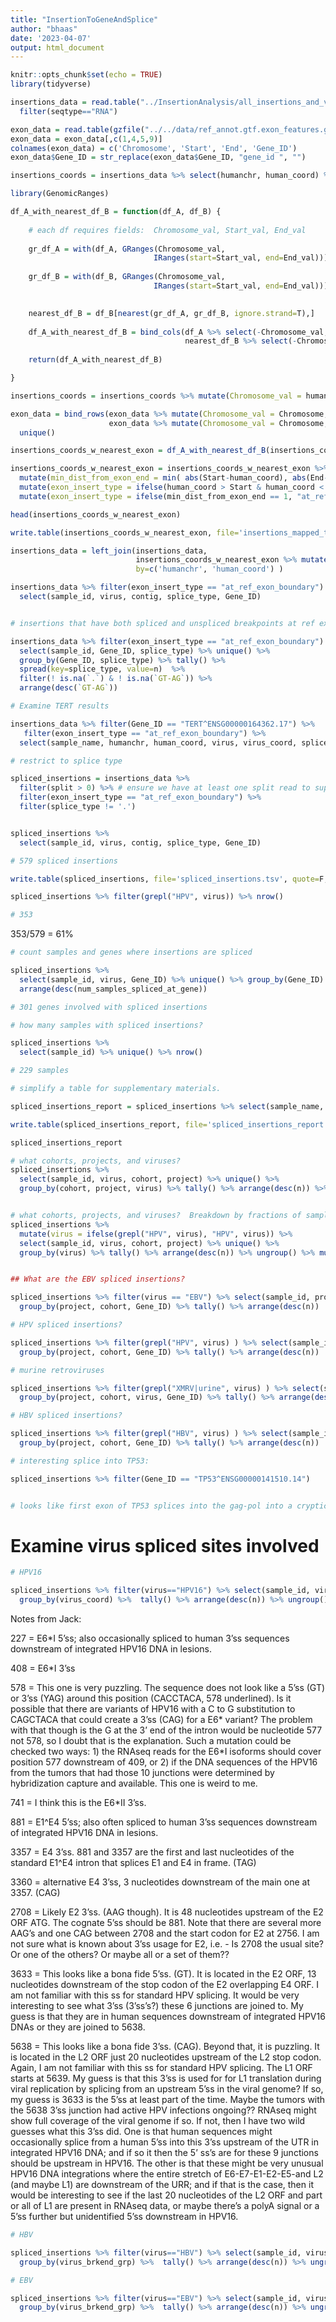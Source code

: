 ```yaml
---
title: "InsertionToGeneAndSplice"
author: "bhaas"
date: '2023-04-07'
output: html_document
---
```


```r
knitr::opts_chunk$set(echo = TRUE)
library(tidyverse)
```



```r

insertions_data = read.table("../InsertionAnalysis/all_insertions_and_virus_content_merged.FILTERED.tsv", header=T, sep="\t", stringsAsFactors = F) %>%
  filter(seqtype=="RNA")

```


```r

exon_data = read.table(gzfile("../../data/ref_annot.gtf.exon_features.gz"), header=F, sep="\t", stringsAsFactors = F)
exon_data = exon_data[,c(1,4,5,9)]
colnames(exon_data) = c('Chromosome', 'Start', 'End', 'Gene_ID')
exon_data$Gene_ID = str_replace(exon_data$Gene_ID, "gene_id ", "")

```


```r

insertions_coords = insertions_data %>% select(humanchr, human_coord) %>% unique()


```

```r
library(GenomicRanges)

df_A_with_nearest_df_B = function(df_A, df_B) {
  
    # each df requires fields:  Chromosome_val, Start_val, End_val
  
    gr_df_A = with(df_A, GRanges(Chromosome_val,
                                IRanges(start=Start_val, end=End_val)))
    
    gr_df_B = with(df_B, GRanges(Chromosome_val,
                                IRanges(start=Start_val, end=End_val)))

  
    nearest_df_B = df_B[nearest(gr_df_A, gr_df_B, ignore.strand=T),]
    
    df_A_with_nearest_df_B = bind_cols(df_A %>% select(-Chromosome_val, -Start_val, -End_val), 
                                       nearest_df_B %>% select(-Chromosome_val, -Start_val, -End_val))
    
    return(df_A_with_nearest_df_B)

}
```


```r
insertions_coords = insertions_coords %>% mutate(Chromosome_val = humanchr, Start_val = human_coord, End_val = human_coord)

exon_data = bind_rows(exon_data %>% mutate(Chromosome_val = Chromosome, Start_val = Start, End_val = Start),
                      exon_data %>% mutate(Chromosome_val = Chromosome, Start_val = End, End_val = End)) %>%
  unique()

```

```r

insertions_coords_w_nearest_exon = df_A_with_nearest_df_B(insertions_coords, exon_data)


```

```r

insertions_coords_w_nearest_exon = insertions_coords_w_nearest_exon %>% rowwise() %>% 
  mutate(min_dist_from_exon_end = min( abs(Start-human_coord), abs(End-human_coord))) %>%
  mutate(exon_insert_type = ifelse(human_coord > Start & human_coord < End, "within_exon", "external")) %>%
  mutate(exon_insert_type = ifelse(min_dist_from_exon_end == 1, "at_ref_exon_boundary", exon_insert_type))


```

```r
head(insertions_coords_w_nearest_exon)

```

```r

write.table(insertions_coords_w_nearest_exon, file='insertions_mapped_to_gene_exons.tsv', sep="\t", quote=F, row.names = F)

```


```r

insertions_data = left_join(insertions_data,
                            insertions_coords_w_nearest_exon %>% mutate(exon_start = Start, exon_end = End) %>% select(-Chromosome, -Start, -End),
                            by=c('humanchr', 'human_coord') )


```


```r


insertions_data %>% filter(exon_insert_type == "at_ref_exon_boundary") %>%
  select(sample_id, virus, contig, splice_type, Gene_ID)



```


```r

# insertions that have both spliced and unspliced breakpoints at ref exon boundaries - curious about the unspliced ones and what they represent.

insertions_data %>% filter(exon_insert_type == "at_ref_exon_boundary") %>% 
  select(sample_id, Gene_ID, splice_type) %>% unique() %>%
  group_by(Gene_ID, splice_type) %>% tally() %>% 
  spread(key=splice_type, value=n)  %>%
  filter(! is.na(`.`) & ! is.na(`GT-AG`)) %>%
  arrange(desc(`GT-AG`))


```



```r

# Examine TERT results

insertions_data %>% filter(Gene_ID == "TERT^ENSG00000164362.17") %>% 
   filter(exon_insert_type == "at_ref_exon_boundary") %>%
  select(sample_name, humanchr, human_coord, virus, virus_coord, splice_type, seqtype)


```



```r
# restrict to splice type

spliced_insertions = insertions_data %>% 
  filter(split > 0) %>% # ensure we have at least one split read to support breakpoint definition.
  filter(exon_insert_type == "at_ref_exon_boundary") %>%
  filter(splice_type != '.') 


spliced_insertions %>%
  select(sample_id, virus, contig, splice_type, Gene_ID)

# 579 spliced insertions

```

```r

write.table(spliced_insertions, file='spliced_insertions.tsv', quote=F, sep="\t", row.names=F)


```

```r

spliced_insertions %>% filter(grepl("HPV", virus)) %>% nrow()

# 353

```
353/579 = 61%


```r
# count samples and genes where insertions are spliced

spliced_insertions %>%
  select(sample_id, virus, Gene_ID) %>% unique() %>% group_by(Gene_ID) %>% tally(name='num_samples_spliced_at_gene') %>%
  arrange(desc(num_samples_spliced_at_gene))

# 301 genes involved with spliced insertions
```


```r
# how many samples with spliced insertions?

spliced_insertions %>%
  select(sample_id) %>% unique() %>% nrow()

# 229 samples

```


```r

# simplify a table for supplementary materials.

spliced_insertions_report = spliced_insertions %>% select(sample_name, contig,virus,  splice_type, virus_brkend_grp, tumor_or_normal, total_rpm, Gene_ID, project, cohort) 

write.table(spliced_insertions_report, file='spliced_insertions_report.tsv', quote=F, sep="\t", row.names=F)

spliced_insertions_report
```



```r

# what cohorts, projects, and viruses?
spliced_insertions %>%
  select(sample_id, virus, cohort, project) %>% unique() %>% 
  group_by(cohort, project, virus) %>% tally() %>% arrange(desc(n)) %>% ungroup() %>% mutate(n_frac=prop.table(n))



```


```r

# what cohorts, projects, and viruses?  Breakdown by fractions of samples
spliced_insertions %>%
  mutate(virus = ifelse(grepl("HPV", virus), "HPV", virus)) %>% 
  select(sample_id, virus, cohort, project) %>% unique() %>% 
  group_by(virus) %>% tally() %>% arrange(desc(n)) %>% ungroup() %>% mutate(n_frac=prop.table(n))



```


```r
## What are the EBV spliced insertions?

spliced_insertions %>% filter(virus == "EBV") %>% select(sample_id, project, cohort, Gene_ID) %>% unique() %>%
  group_by(project, cohort, Gene_ID) %>% tally() %>% arrange(desc(n))


```


```r

# HPV spliced insertions?

spliced_insertions %>% filter(grepl("HPV", virus) ) %>% select(sample_id, project, cohort, Gene_ID) %>% unique() %>%
  group_by(project, cohort, Gene_ID) %>% tally() %>% arrange(desc(n))

```


```r

# murine retroviruses

spliced_insertions %>% filter(grepl("XMRV|urine", virus) ) %>% select(sample_id, project, cohort, Gene_ID, virus) %>% unique() %>%
  group_by(project, cohort, virus, Gene_ID) %>% tally() %>% arrange(desc(n))

```


```r
# HBV spliced insertions?

spliced_insertions %>% filter(grepl("HBV", virus) ) %>% select(sample_id, project, cohort, Gene_ID) %>% unique() %>%
  group_by(project, cohort, Gene_ID) %>% tally() %>% arrange(desc(n))

```



```r
# interesting splice into TP53:

spliced_insertions %>% filter(Gene_ID == "TP53^ENSG00000141510.14")


# looks like first exon of TP53 splices into the gag-pol into a cryptic splice on the revcomp of the 3' end of the gag/pol orf on the virus.

```

# Examine virus spliced sites involved


```r
# HPV16

spliced_insertions %>% filter(virus=="HPV16") %>% select(sample_id, virus_coord, human_coord) %>% unique() %>% 
  group_by(virus_coord) %>%  tally() %>% arrange(desc(n)) %>% ungroup() %>% mutate(n_frac=prop.table(n))


```

Notes from Jack:

227 =  E6*I 5’ss; also occasionally spliced to human 3’ss sequences downstream of integrated HPV16 DNA in lesions. 

408 =  E6*I 3’ss

578 =  This one is very puzzling.  The sequence does not look like a 5’ss (GT) or 3’ss (YAG) around this position (CACCTACA, 578 underlined).  Is it possible that there are variants of HPV16 with a C to G substitution to CAGCTACA that could create a 3’ss (CAG) for a E6* variant?  The problem with that though is the G at the 3’ end of the intron would be nucleotide 577 not 578, so I doubt that is the explanation.  Such a mutation could be checked two ways:  1) the RNAseq reads for the E6*I isoforms should cover position 577 downstream of 409, or 2) if the DNA sequences of the HPV16 from the tumors that had those 10 junctions were determined by hybridization capture and available.  This one is weird to me.

741 =  I think this is the E6*II 3’ss. 

881 =  E1^E4 5’ss;  also often spliced to human 3’ss sequences downstream of integrated HPV16 DNA in lesions.

3357 =  E4 3’ss.   881 and 3357 are the first and last nucleotides of the standard E1^E4 intron that splices E1 and E4 in frame.  (TAG)

3360 =  alternative E4 3’ss, 3 nucleotides downstream of the main one at 3357.  (CAG)

2708 =  Likely E2 3’ss. (AAG though).  It is 48 nucleotides upstream of the E2 ORF ATG.  The cognate 5’ss should be 881.  Note that there are several more AAG’s and one CAG between 2708 and  the start codon for E2 at 2756.  I am not sure what is known about 3’ss usage for E2, i.e. - Is 2708 the usual site?  Or one of the others?  Or maybe all or a set of them??

3633 =  This looks like a bona fide 5’ss. (GT). It is located in the E2 ORF, 13 nucleotides downstream of the stop codon of the E2 overlapping E4 ORF.  I am not familiar with this ss for standard HPV splicing.  It would be very interesting to see what 3’ss (3’ss’s?) these 6 junctions are joined to.  My guess is that they are in human sequences downstream of integrated HPV16 DNAs or they are joined to 5638.

5638 =  This looks like a bona fide 3’ss. (CAG).  Beyond that, it is puzzling.  It is located in the L2 ORF just 20 nucleotides upstream of the L2 stop codon.  Again, I am not familiar with this ss for standard HPV splicing.  The L1 ORF starts at 5639.  My guess is that this 3’ss is used for for L1 translation during viral replication by splicing from an upstream 5’ss in the viral genome?  If so, my guess is 3633 is the 5’ss at least part of the time.  Maybe the tumors with the 5638 3’ss junction had active HPV infections ongoing??  RNAseq might show full coverage of the viral genome if so.  If not, then I have two wild guesses what this 3’ss did.  One is that human sequences might occasionally splice from a human 5’ss into this 3’ss upstream of the UTR in integrated HPV16 DNA; and if so it then the 5’ ss’s are for these 9 junctions should be upstream in HPV16.  The other is that these might be very unusual HPV16 DNA integrations where the entire stretch of E6-E7-E1-E2-E5-and L2 (and maybe L1) are downstream of the URR; and if that is the case, then it would be interesting to see if the last 20 nucleotides of the L2 ORF and part or all of L1 are present in RNAseq data, or maybe there’s a polyA signal or a 5’ss further but unidentified 5’ss downstream in HPV16.  




```r
# HBV

spliced_insertions %>% filter(virus=="HBV") %>% select(sample_id, virus_brkend_grp, human_coord) %>% unique() %>% 
  group_by(virus_brkend_grp) %>%  tally() %>% arrange(desc(n)) %>% ungroup() %>% mutate(n_frac=prop.table(n))


```

```r
# EBV

spliced_insertions %>% filter(virus=="EBV") %>% select(sample_id, virus_brkend_grp,  human_coord) %>% unique() %>% 
  group_by(virus_brkend_grp) %>%  tally() %>% arrange(desc(n)) %>% ungroup() %>% mutate(n_frac=prop.table(n))


```





